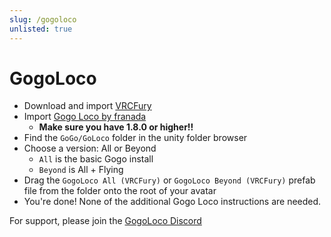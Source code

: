 ---
slug: /gogoloco
unlisted: true
---

# GogoLoco

* Download and import [VRCFury](https://vrcfury.com/download)
* Import [Gogo Loco by franada](https://franadavrc.gumroad.com/l/gogoloco)
  * **Make sure you have 1.8.0 or higher!!**
* Find the `GoGo/GoLoco` folder in the unity folder browser
* Choose a version: All or Beyond
  * `All` is the basic Gogo install
  * `Beyond` is All + Flying
* Drag the `GogoLoco All (VRCFury)` or `GogoLoco Beyond (VRCFury)` prefab file  from the folder onto the root of your avatar
* You're done! None of the additional Gogo Loco instructions are needed.

For support, please join the [GogoLoco Discord](https://gogoloco.net/discord)
